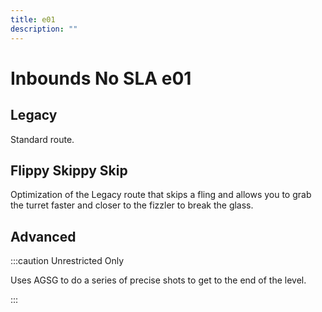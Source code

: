 ```yaml
---
title: e01
description: ""
---
```


# Inbounds No SLA e01


<Tabs queryString="tab" defaultValue="beginner" className="tabs tabs--block">
<TabItem value="beginner" label="Beginner" attributes={{className: "beginner"}}>

## Legacy

Standard route.

<YouTube url="https://youtu.be/wfdPf6eh7v4"/>

</TabItem>
<TabItem value="intermediate" label="Intermediate" attributes={{className: "intermediate"}}>

## Flippy Skippy Skip

Optimization of the Legacy route that skips a fling and allows you to grab the turret faster and closer to the fizzler to break the glass.

<YouTube url="https://youtu.be/Frjz4nKnwuc"/>

</TabItem>
<TabItem value="advanced" label="Advanced" attributes={{className: "advanced"}}>


## Advanced
:::caution Unrestricted Only

Uses AGSG to do a series of precise shots to get to the end of the level.

<YouTube url="https://youtu.be/3FWEHlHGg0w"/>
:::

</TabItem>
</Tabs>
